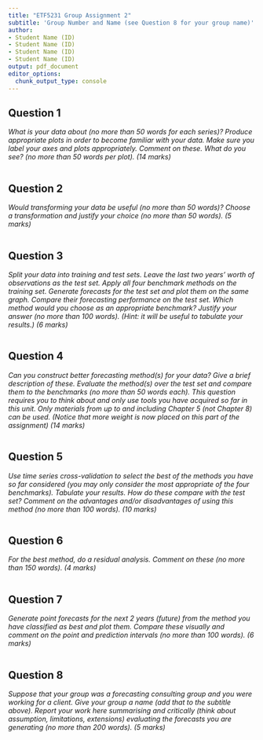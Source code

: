 ```yaml
---
title: "ETF5231 Group Assignment 2"
subtitle: 'Group Number and Name (see Question 8 for your group name)'
author:
- Student Name (ID)
- Student Name (ID)
- Student Name (ID)
- Student Name (ID)
output: pdf_document
editor_options: 
  chunk_output_type: console
---
```




## Question 1

*What is your data about (no more than 50 words for each series)? Produce appropriate plots in order to become familiar with your data. Make sure you label your axes and plots appropriately. Comment on these. What do you see? (no more than 50 words per plot). (14 marks)*

```r

```

\newpage
## Question 2

*Would transforming your data be useful (no more than 50 words)? Choose a transformation and justify your choice (no more than 50 words). (5 marks)*

```r

```

\newpage
## Question 3

*Split your data into training and test sets. Leave the last two years’ worth of observations as the test set. Apply all four benchmark methods on the training set. Generate forecasts for the test set and plot them on the same graph. Compare their forecasting performance on the test set. Which method would you choose as an appropriate benchmark? Justify your answer (no more than 100 words). (Hint: it will be useful to tabulate your results.) (6 marks)*

```r

```

\newpage
## Question 4

*Can you construct better forecasting method(s) for your data? Give a brief description of these. Evaluate the method(s) over the test set and compare them to the benchmarks  (no more than 50 words each). This question requires you to think about and only use tools you have acquired so far in this unit. Only materials from up to and including Chapter 5 (not Chapter 8) can be used. (Notice that more weight is now placed on this part of the assignment) (14 marks)*

```r

```

\newpage
## Question 5

*Use time series cross-validation to select the best of the methods you have so far considered (you may only consider the most appropriate of the four benchmarks). Tabulate your results. How do these compare with the test set? Comment on the advantages and/or disadvantages of using this method (no more than 100 words). (10 marks)*

```r

```

\newpage
## Question 6

*For the best method, do a residual analysis. Comment on these (no more than 150 words). (4 marks)*

```r

```

\newpage
## Question 7

*Generate point forecasts for the next 2 years (future) from the method you have classified as best and plot them. Compare these visually and comment on the point and prediction intervals (no more than 100 words). (6 marks)*

```r

```

\newpage
## Question 8

*Suppose that your group was a forecasting consulting group and you were working for a client. Give your group a name (add that to the subtitle above). Report your work here summarising and critically (think about assumption, limitations, extensions) evaluating the forecasts you are generating (no more than 200 words). (5 marks)*

```r

```